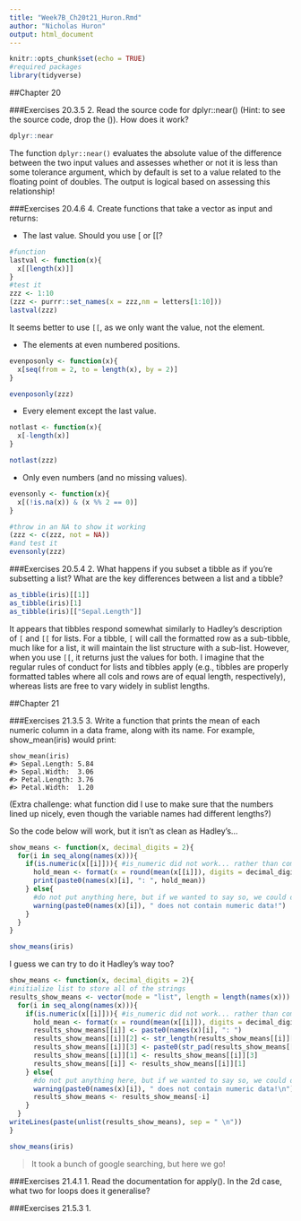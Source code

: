 ```yaml
---
title: "Week7B_Ch20t21_Huron.Rmd"
author: "Nicholas Huron"
output: html_document
---
```


```r
knitr::opts_chunk$set(echo = TRUE)
#required packages
library(tidyverse)
```


##Chapter 20

###Exercises 20.3.5
  2. Read the source code for dplyr::near() (Hint: to see the source code, drop the ()). How does it work?
```r
dplyr::near
```

The function `dplyr::near()` evaluates the absolute value of the difference between the two input values and assesses whether or not it is less than some tolerance argument, which by default is set to a value related to the floating point of doubles. The output is logical based on assessing this relationship!

###Exercises 20.4.6
  4. Create functions that take a vector as input and returns:

  - The last value. Should you use [ or [[?
```r
#function
lastval <- function(x){
  x[[length(x)]]
}
#test it
zzz <- 1:10
(zzz <- purrr::set_names(x = zzz,nm = letters[1:10]))
lastval(zzz)
```
    
  It seems better to use `[[`, as we only want the value, not the element.

  - The elements at even numbered positions.
```r
evenposonly <- function(x){
  x[seq(from = 2, to = length(x), by = 2)]
}

evenposonly(zzz)
```

  - Every element except the last value.
```r
notlast <- function(x){
  x[-length(x)]
}

notlast(zzz)
```

  - Only even numbers (and no missing values).
```r
evensonly <- function(x){
  x[(!is.na(x)) & (x %% 2 == 0)]
}

#throw in an NA to show it working
(zzz <- c(zzz, not = NA))
#and test it
evensonly(zzz)
```
  
###Exercises 20.5.4
  2. What happens if you subset a tibble as if you’re subsetting a list? What are the key differences between a list and a tibble?
  
```r
as_tibble(iris)[[1]]
as_tibble(iris)[1]
as_tibble(iris)[["Sepal.Length"]]
```

It appears that tibbles respond somewhat similarly to Hadley's description of `[` and `[[` for lists. For a tibble, `[` will call the formatted row as a sub-tibble, much like for a list, it will maintain the list structure with a sub-list. However, when you use `[[`, it returns just the values for both. I imagine that the regular rules of conduct for lists and tibbles apply (e.g., tibbles are properly formatted tables where all cols and rows are of equal length, respectively), whereas lists are free to vary widely in sublist lengths.

##Chapter 21

###Exercises 21.3.5
  3. Write a function that prints the mean of each numeric column in a data frame, along with its name. For example, show_mean(iris) would print:

    show_mean(iris)
    #> Sepal.Length: 5.84
    #> Sepal.Width:  3.06
    #> Petal.Length: 3.76
    #> Petal.Width:  1.20

(Extra challenge: what function did I use to make sure that the numbers lined up nicely, even though the variable names had different lengths?)

So the code below will work, but it isn't as clean as Hadley's...
```r
show_means <- function(x, decimal_digits = 2){
  for(i in seq_along(names(x))){
    if(is.numeric(x[[i]])){ #is_numeric did not work... rather than complicate the conditional, just used is.numeric instead
      hold_mean <- format(x = round(mean(x[[i]]), digits = decimal_digits), nsmall = decimal_digits)
      print(paste0(names(x)[i], ": ", hold_mean))
    } else{
      #do not put anything here, but if we wanted to say so, we could do something like this:
      warning(paste0(names(x)[i]), " does not contain numeric data!")
    }
  }
}

show_means(iris)
```

I guess we can try to do it Hadley's way too?
```r
show_means <- function(x, decimal_digits = 2){
#initialize list to store all of the strings
results_show_means <- vector(mode = "list", length = length(names(x)))
  for(i in seq_along(names(x))){
    if(is.numeric(x[[i]])){ #is_numeric did not work... rather than complicate the conditional, just used is.numeric instead
      hold_mean <- format(x = round(mean(x[[i]]), digits = decimal_digits), nsmall = decimal_digits)
      results_show_means[[i]] <- paste0(names(x)[i], ": ")
      results_show_means[[i]][2] <- str_length(results_show_means[[i]][1])
      results_show_means[[i]][3] <- paste0(str_pad(results_show_means[[i]][1], width = 15, side = "right"), hold_mean)
      results_show_means[[i]][1] <- results_show_means[[i]][3]
      results_show_means[[i]] <- results_show_means[[i]][1]
    } else{
      #do not put anything here, but if we wanted to say so, we could do something like this:
      warning(paste0(names(x)[i]), " does not contain numeric data!\n")
      results_show_means <- results_show_means[-i]
    }
  }
writeLines(paste(unlist(results_show_means), sep = " \n"))
}

show_means(iris)
```

>It took a bunch of google searching, but here we go!
  
###Exercises 21.4.1
  1. Read the documentation for apply(). In the 2d case, what two for loops does it generalise?
  
###Exercises 21.5.3
  1. 